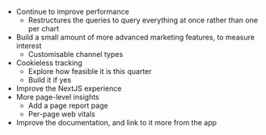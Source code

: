 * Continue to improve performance
  * Restructures the queries to query everything at once rather than one per chart
* Build a small amount of more advanced marketing features, to measure interest
  * Customisable channel types
* Cookieless tracking
  * Explore how feasible it is this quarter
  * Build it if yes
* Improve the NextJS experience
* More page-level insights
  * Add a page report page
  * Per-page web vitals
* Improve the documentation, and link to it more from the app